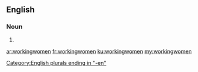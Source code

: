 ==English==

===Noun===
{{head|en|noun plural form}}

# {{plural of|workingwoman|lang=en}}

[[Category:English plurals ending in "-en"]]

[[ar:workingwomen]]
[[fr:workingwomen]]
[[ku:workingwomen]]
[[my:workingwomen]]